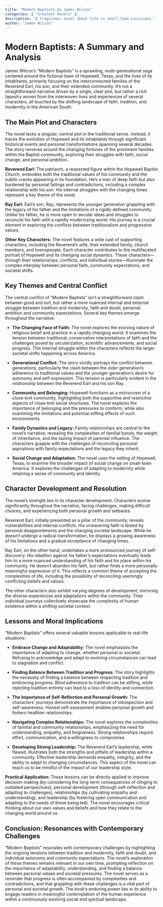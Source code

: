 ```yaml
---
title: "Modern Baptists by James Wilcox"
categories: [ "Greatest Novels" ]
description: "A tragicomic novel about life in small-town Louisiana."
author: "James Wilcox"
---
```

# Modern Baptists: A Summary and Analysis

James Wilcox's "Modern Baptists" is a sprawling, multi-generational saga centered around the fictional town of Hopewell, Texas, and the lives of its inhabitants, primarily focusing on the interconnected families of the Reverend Earl, his son, and their extended community.  It's not a straightforward narrative driven by a single, clear plot, but rather a rich tapestry woven from the interwoven lives and experiences of several characters, all touched by the shifting landscape of faith, tradition, and modernity in the American South.


## The Main Plot and Characters

The novel lacks a singular, central plot in the traditional sense. Instead, it traces the evolution of Hopewell and its inhabitants through significant historical events and personal transformations spanning several decades.  The story revolves around the changing fortunes of the prominent families within the Baptist community, exploring their struggles with faith, social change, and personal ambition.

**Reverend Earl:** The patriarch, a respected figure within the Hopewell Baptist Church, embodies both the traditional values of his community and the subtle cracks appearing in its foundation.  He's a man of deep faith but also burdened by personal failings and contradictions, including a complex relationship with his son. His internal struggles with the changing times represent a key theme of the novel.

**Ray Earl:** Earl's son, Ray, represents the younger generation grappling with the legacy of his father and the limitations of a rigidly defined community. Unlike his father, he is more open to secular ideas and struggles to reconcile his faith with a rapidly modernizing world. His journey is a crucial element in exploring the conflicts between traditionalism and progressive values.

**Other Key Characters:**  The novel features a wide cast of supporting characters, including the Reverend's wife, their extended family, church members, and townspeople. Each character contributes to the multifaceted portrait of Hopewell and its changing social dynamics.  These characters—through their relationships, conflicts, and individual stories—illuminate the complex interplay between personal faith, community expectations, and societal shifts.


## Key Themes and Central Conflict

The central conflict of "Modern Baptists" isn't a straightforward clash between good and evil, but rather a more nuanced internal and external struggle between tradition and modernity, faith and doubt, personal ambition and community expectations.  Several key themes emerge throughout the narrative:

* **The Changing Face of Faith:** The novel explores the evolving nature of religious belief and practice in a rapidly changing world.  It examines the tension between traditional, conservative interpretations of faith and the challenges posed by secularization, scientific advancements, and social progress.  This internal struggle within the characters reflects the larger societal shifts happening across America.

* **Generational Conflict:** The story vividly portrays the conflict between generations, particularly the clash between the older generation's adherence to traditional values and the younger generation's desire for autonomy and self-expression.  This tension is particularly evident in the relationship between the Reverend Earl and his son Ray.

* **Community and Belonging:**  Hopewell functions as a microcosm of a close-knit community, highlighting both the supportive and restrictive aspects of close-knit social structures.  The novel explores the importance of belonging and the pressures to conform, while also examining the limitations and potential stifling effects of such environments.

* **Family Dynamics and Legacy:** Family relationships are central to the novel's narrative, revealing the complexities of familial bonds, the weight of inheritance, and the lasting impact of parental influence.  The characters grapple with the challenges of reconciling personal aspirations with family expectations and the legacy they inherit.

* **Social Change and Adaptation:** The novel uses the setting of Hopewell, Texas, to examine the broader impact of social change on small-town America.  It explores the challenges of adapting to modernity while retaining a sense of community and identity.


## Character Development and Resolution

The novel's strength lies in its character development.  Characters evolve significantly throughout the narrative, facing challenges, making difficult choices, and experiencing both personal growth and setbacks.

Reverend Earl, initially presented as a pillar of the community, reveals vulnerabilities and internal conflicts. His unwavering faith is tested by personal disappointments and the changing societal landscape. While he doesn't undergo a radical transformation, he displays a growing awareness of his limitations and a gradual acceptance of changing times.

Ray Earl, on the other hand, undertakes a more pronounced journey of self-discovery. His rebellion against his father's expectations eventually leads him to a more nuanced understanding of his faith and his place within his community.  He doesn't abandon his faith, but rather finds a more personally meaningful expression of it.  This reflects a common theme of accepting the complexities of life, including the possibility of reconciling seemingly conflicting beliefs and values.

The other characters also exhibit varying degrees of development, mirroring the diverse experiences and adaptations within the community.  Their individual journeys collectively showcase the complexity of human existence within a shifting societal context.


## Lessons and Moral Implications

"Modern Baptists" offers several valuable lessons applicable to real-life situations:

* **Embrace Change and Adaptability:** The novel emphasizes the importance of adapting to change, whether personal or societal.  Refusing to acknowledge and adapt to evolving circumstances can lead to stagnation and conflict.

* **Finding Balance Between Tradition and Progress:**  The story highlights the necessity of finding a balance between respecting tradition and embracing progress.  Blind adherence to tradition can be stifling, while rejecting tradition entirely can lead to a loss of identity and connection.

* **The Importance of Self-Reflection and Personal Growth:**  The characters' journeys demonstrate the importance of introspection and self-awareness.  Honest self-assessment enables personal growth and fosters healthier relationships.

* **Navigating Complex Relationships:** The novel explores the complexities of familial and community relationships, emphasizing the need for understanding, empathy, and forgiveness.  Strong relationships require effort, communication, and a willingness to compromise.

* **Developing Strong Leadership:**  The Reverend Earl's leadership, while flawed, illustrates both the strengths and pitfalls of leadership within a community.  Effective leadership demands empathy, integrity, and the ability to adapt to changing circumstances.  This aspect of the novel can teach us to be mindful of the impact of our leadership style.


**Practical Application:** These lessons can be directly applied to improve decision-making (by considering the long-term consequences of clinging to outdated perspectives), personal development (through self-reflection and adapting to challenges), relationships (by cultivating empathy and understanding), and leadership (by fostering open communication and adapting to the needs of those being led).  The novel encourages critical thinking about our own values and beliefs and how they relate to the changing world around us.


## Conclusion: Resonances with Contemporary Challenges

"Modern Baptists" resonates with contemporary challenges by highlighting the ongoing tensions between tradition and modernity, faith and doubt, and individual autonomy and community expectations.  The novel’s exploration of these themes remains relevant in our own time, prompting reflection on the importance of adaptability, understanding, and finding a balance between personal values and societal pressures.  The novel serves as a reminder that progress is often accompanied by complexities and contradictions, and that grappling with these challenges is a vital part of personal and societal growth.  The book's enduring power lies in its ability to engage readers in meaningful contemplation of the human experience within a continuously evolving social and spiritual landscape.

